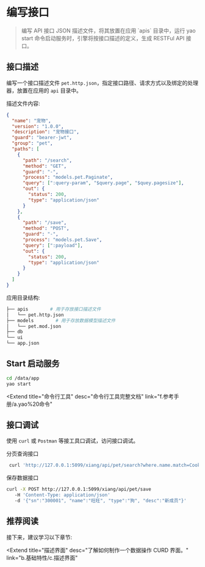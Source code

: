 # 编写接口

<blockquote>
  编写 API 接口 JSON 描述文件，将其放置在应用 `apis` 目录中，运行 yao start
  命令启动服务时，引擎将按接口描述的定义，生成 RESTFul API 接口。
</blockquote>

## 接口描述

编写一个接口描述文件 `pet.http.json`，指定接口路径、请求方式以及绑定的处理器，放置在应用的 `api` 目录中。

描述文件内容:

```json
{
  "name": "宠物",
  "version": "1.0.0",
  "description": "宠物接口",
  "guard": "bearer-jwt",
  "group": "pet",
  "paths": [
    {
      "path": "/search",
      "method": "GET",
      "guard": "-",
      "process": "models.pet.Paginate",
      "query": [":query-param", "$query.page", "$quey.pagesize"],
      "out": {
        "status": 200,
        "type": "application/json"
      }
    },
    {
      "path": "/save",
      "method": "POST",
      "guard": "-",
      "process": "models.pet.Save",
      "query": [":payload"],
      "out": {
        "status": 200,
        "type": "application/json"
      }
    }
  ]
}
```

应用目录结构:

```bash
├── apis        # 用于存放接口描述文件
│   └── pet.http.json
├── models        # 用于存放数据模型描述文件
│   └── pet.mod.json
├── db
└── ui
└── app.json
```

## Start 启动服务

```bash
cd /data/app
yao start
```

<Extend
  title="命令行工具"
  desc="命令行工具完整文档"
  link="f.参考手册/a.yao%20命令"
></Extend>

## 接口调试

使用 `curl` 或 `Postman` 等接工具口调试，访问接口调试。

分页查询接口

```bash
 curl 'http://127.0.0.1:5099/xiang/api/pet/search?where.name.match=Cookie&page=1&pagesize=1'
```

保存数据接口

```bash
curl -X POST http://127.0.0.1:5099/xiang/api/pet/save
   -H 'Content-Type: application/json'
   -d '{"sn":"300001", "name":"旺旺", "type":"狗", "desc":"新成员"}'
```

## 推荐阅读

接下来，建议学习以下章节:

<Extend
  title="描述界面"
  desc="了解如何制作一个数据操作 CURD 界面。"
  link="b.基础特性/c.描述界面"
></Extend>

<Div style={{ display: "flex", justifyContent: "space-between" }}>
  <Link
    type="prev"
    title="创建数据模型"
    link="b.基础特性/a.创建数据模型"
  ></Link>
  <Link type="next" title="描述界面" link="b.基础特性/c.描述界面"></Link>
</Div>
